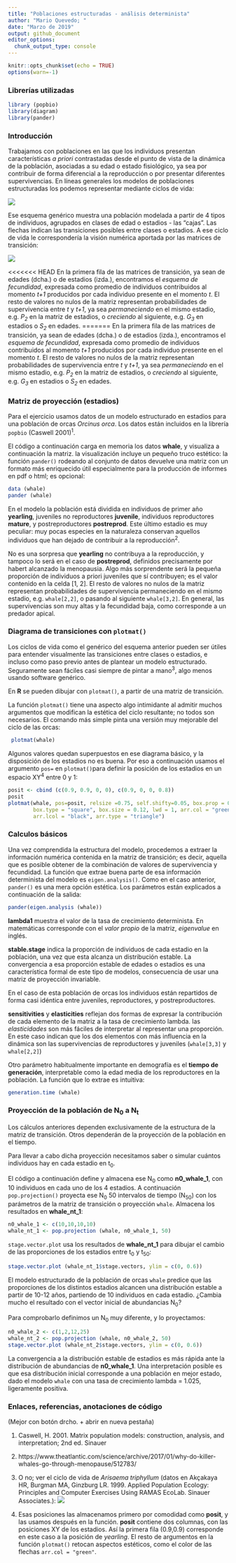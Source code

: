 ```yaml
---
title: "Poblaciones estructuradas - análisis determinista"
author: "Mario Quevedo; "
date: "Marzo de 2019"
output: github_document
editor_options: 
  chunk_output_type: console
---
```


```r
knitr::opts_chunk$set(echo = TRUE)
options(warn=-1)
```

### Librerías utilizadas
```r
library (popbio)
library(diagram)
library(pander)
```

### Introducción

Trabajamos con poblaciones en las que los individuos presentan características *a priori* contrastadas desde el punto de vista de la dinámica de la población, asociadas a su edad o estado fisiológico, ya sea por contribuir de forma diferencial a la reproducción o por presentar diferentes supervivencias. En líneas generales los modelos de poblaciones estructuradas los podemos representar mediante ciclos de vida:

![](stages_files/figure-markdown_github/life_cycle_stage.png)

Ese esquema genérico muestra una población modelada a partir de 4 tipos de individuos, agrupados en clases de edad o estadios - las "cajas". Las flechas indican las transiciones posibles entre clases o estadios. A ese ciclo de vida le correspondería la visión numérica aportada por las matrices de transición:

![](stages_files/figure-markdown_github/structured_matrices.png)

<<<<<<< HEAD
En la primera fila de las matrices de transición, ya sean de edades (dcha.) o de estadios (izda.), encontramos el *esquema de fecundidad*, expresada como promedio de individuos contribuidos al momento *t+1* producidos por cada individuo presente en el momento *t*. El resto de valores no nulos de la matriz representan probabilidades de supervivencia entre *t* y *t+1*, ya sea *permaneciendo* en el mismo estadio, e.g. *P~2~* en la matriz de estadios, o *creciendo* al siguiente, e.g. *G~3~* en estadios o *S~2~* en edades.
=======
En la primera fila de las matrices de transición, ya sean de edades (dcha.) o de estadios (izda.), encontramos el *esquema de fecundidad*, expresada como promedio de individuos contribuidos al momento *t+1* producidos por cada individuo presente en el momento *t*. El resto de valores no nulos de la matriz representan probabilidades de supervivencia entre *t* y *t+1*, ya sea *permaneciendo* en el mismo estadio, e.g. *P~2~* en la matriz de estadios, o *creciendo* al siguiente, e.g. *G~3~* en estadios o *S~2~* en edades.

### Matriz de proyección (estadios)
Para el ejercicio usamos datos de un modelo estructurado en estadios para una población de orcas *Orcinus orca*. Los datos están incluidos en la librería `popbio` (Caswell 2001)^1^. 

El código a continuación carga en memoria los datos **whale**, y visualiza a continuación la matriz. la visualización incluye un pequeño truco estético: la función `pander()` rodeando al conjunto de datos devuelve una matriz con un formato más enriquecido útil especialmente para la producción de informes en pdf o html; es opcional:

```r
data (whale)
pander (whale)
```

En el modelo la población está dividida en individuos de primer año **yearling**, juveniles no reproductores **juvenile**, individuos reproductores **mature**, y postreproductores **postreprod**. Este último estadio es muy peculiar: muy pocas especies en la naturaleza conservan aquellos individuos que han dejado de contribuir a la reproducción^2^. 

No es una sorpresa que **yearling** no contribuya a la reproducción, y tampoco lo será en el caso de **postreprod**, definidos precisamente por habert alcanzado la menopausia. Algo más sorprendente será la pequeña proporción de individuos a priori juveniles que sí contribuyen; es el valor contenido en la celda [1, 2]. El resto de valores no nulos de la matriz representan probabilidades de supervivencia permaneciendo en el mismo estadio, e.g. `whale[2,2]`, o pasando al siguiente `whale[3,2]`. En general, las supervivencias son muy altas y la fecundidad baja, como corresponde a un predador apical.

### Diagrama de transiciones con `plotmat()`

Los ciclos de vida como el genérico del esquema anterior pueden ser útiles para entender visualmente las transiciones entre clases o estadios, e incluso como paso previo antes de plantear un modelo estructurado. Seguramente sean fáciles casi siempre de pintar a mano^3^, algo menos usando software genérico.

En **R** se pueden dibujar con `plotmat()`, a partir de una matriz de transición. 

La función `plotmat()` tiene una aspecto algo intimidante al admitir muchos argumentos que modifican la estética del ciclo resultante; no todos son necesarios. El comando más simple pinta una versión muy mejorable del ciclo de las orcas:

```r
 plotmat(whale)
```

Algunos valores quedan superpuestos en ese diagrama básico, y la disposición de los estadios no es buena. Por eso a continuación usamos el argumento `pos=` en `plotmat()`para definir la posición de los estadios en un espacio XY^4^ entre 0 y 1:  

```r
posit <- cbind (c(0.9, 0.9, 0, 0), c(0.9, 0, 0, 0.8))
posit
plotmat(whale, pos=posit, relsize =0.75, self.shifty=0.05, box.prop = 0.2,
        box.type = "square", box.size = 0.12, lwd = 1, arr.col = "green",
        arr.lcol = "black", arr.type = "triangle")
```

### Calculos básicos

Una vez comprendida la estructura del modelo, procedemos a extraer la información numérica contenida en la matriz de transición; es decir, aquella que es posible obtener de la combinación de valores de supervivencia y fecundidad. La función que extrae buena parte de esa información determinista del modelo es `eigen.analysis()`. Como en el caso anterior, `pander()` es una mera opción estética. Los parámetros están explicados a continuación de la salida:

```r
pander(eigen.analysis (whale))
```

**lambda1** muestra el valor de la tasa de crecimiento determinista. En matemáticas corresponde con el *valor propio* de la matriz, *eigenvalue* en inglés.

**stable.stage** indica la proporción de individuos de cada estadio en la población, una vez que esta alcanza un distribución estable. La convergencia a esa proporción estable de edades o estadios es una característica formal de este tipo de modelos, consecuencia de usar una matriz de proyección invariable.

En el caso de esta población de orcas los individuos están repartidos de forma casi idéntica entre juveniles, reproductores, y postreproductores. 

**sensitivities** y **elasticities** reflejan dos formas de expresar la contribución de cada elemento de la matriz a la tasa de crecimiento lambda. las *elasticidades* son más fáciles de interpretar al representar una proporción. En este caso indican que los dos elementos con más influencia en la dinámica son las supervivencias de reproductores y juveniles (`whale[3,3]` y `whale[2,2]`)

Otro parámetro habitualmente importante en demografía es el **tiempo de generación**, interpretable como la edad media de los reproductores en la población. La función que lo extrae es intuitiva:

```r
generation.time (whale)
```

### Proyección de la población de N~0~ a N~t~
Los cálculos anteriores dependen exclusivamente de la estructura de la matriz de transición. Otros dependerán de la proyección de la población en el tiempo. 

Para llevar a cabo dicha proyección necesitamos saber o simular cuántos individuos hay en cada estadio en t~0~. 

El código a continuación define y almacena ese N~0~ como **n0_whale_1**, con 10 individuos en cada uno de los 4 estadios. A continuación `pop.projection()` proyecta ese N~0~ 50 intervalos de tiempo (N~50~) con los parámetros de la matriz de transición o proyección `whale`. Almacena los resultados en **whale_nt_1**:

```r
n0_whale_1 <- c(10,10,10,10)
whale_nt_1 <- pop.projection (whale, n0_whale_1, 50)
```

`stage.vector.plot` usa los resultados de **whale_nt_1** para dibujar el cambio de las proporciones de los estadios entre t~0~ y t~50~: 
```r
stage.vector.plot (whale_nt_1$stage.vectors, ylim = c(0, 0.6))
```

El modelo estructurado de la población de orcas `whale` predice que las proporciones de los distintos estadios alcancen una distribución estable a partir de 10-12 años, partiendo de 10 individuos en cada estadio. ¿Cambia mucho el resultado con el vector inicial de abundancias N~0~?

Para comprobarlo definimos un N~0~ muy diferente, y lo proyectamos:

```r
n0_whale_2 <- c(1,2,12,25)
whale_nt_2 <- pop.projection (whale, n0_whale_2, 50)
stage.vector.plot (whale_nt_2$stage.vectors, ylim = c(0, 0.6))
```

La convergencia a la distribución estable de estadios es más rápida ante la distribución de abundancias de **n0_whale_1**. Una interpretación posible es que esa distribución inicial corresponde a una población en mejor estado, dado el modelo `whale` con una tasa de crecimiento lambda = 1.025, ligeramente positiva.

### Enlaces, referencias, anotaciones de código
(Mejor con botón drcho. + abrir en nueva pestaña)  

1. Caswell, H. 2001. Matrix population models: construction, analysis, and interpretation; 2nd ed. Sinauer  

2. https://www.theatlantic.com/science/archive/2017/01/why-do-killer-whales-go-through-menopause/512783/  

3. O no; ver el ciclo de vida de *Arisaema triphyllum* (datos en Akçakaya HR, Burgman MA, Ginzburg LR. 1999. Applied Population Ecology: Principles and Computer Exercises Using RAMAS EcoLab. Sinauer Associates.):
![](stages_files/figure-markdown_github/structured_jack_in_the_pulpit_600.jpg)

4. Esas posiciones las almacenamos primero por comodidad como **posit**, y las usamos después en la función. **posit** contiene dos columnas, con las posiciones XY de los estadios. Así la primera fila (0.9,0.9) corresponde en este caso a la posición de *yearling*. El resto de argumentos en la función `plotmat()` retocan aspectos estéticos, como el color de las flechas `arr.col = "green"`.